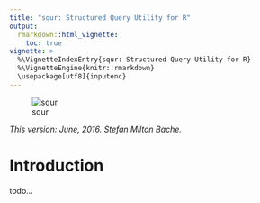 ```yaml
---
title: "squr: Structured Query Utility for R"
output:
  rmarkdown::html_vignette:
    toc: true
vignette: >
  %\VignetteIndexEntry{squr: Structured Query Utility for R}
  %\VignetteEngine{knitr::rmarkdown}
  \usepackage[utf8]{inputenc}
---
```


![squr](squr-header.png)

*This version: June, 2016. Stefan Milton Bache.*


# Introduction

todo...
